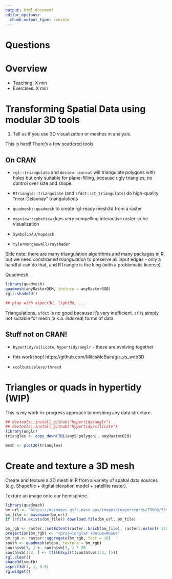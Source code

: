 ```yaml
---
output: html_document
editor_options: 
  chunk_output_type: console
---
```

# Questions


# Overview

* Teaching: X min
* Exercises: X min


# Transforming Spatial Data using modular 3D tools {.exercise}

1. Tell us if you use 3D visualization or meshes in analysis. 


This is hard! There's a few scattered tools. 

## On CRAN 

* `rgl::triangulate` and `decido::earcut` will triangulate polygons with holes but only suitable for plane-filling, because ugly triangles, no control over size and shape. 

* `RTriangle::triangulate` (and `sfdct::ct_triangulate`) do high-quality "near-Delaunay" triangulations

* `quadmesh::quadmesh` to create rgl-ready mesh3d from a raster

* `mapview::cubeView` does very compelling interactive raster-cube visualization

* `SymbolixAU/mapdeck`

* `tylermorganwall/rayshader`


Side note: there are many triangulation algorithms and many packages in R, but we need *constrained triangulation* to preserve all input edges - only a handful can do that, and RTriangle is the king (with a problematic license). 

Quadmesh. 


```r
library(quadmesh)
quadmesh(anyRasterDEM, texture = anyRasterRGB)
rgl::shade3d()

## play with aspect3d, light3d, ...

```

Triangulations, `sfdct` is no good because it's very inefficient. `sf` is simply not suitable for mesh (a.k.a. *indexed*) forms of data. 

## Stuff not on CRAN!

* `hypertidy/silicate`, `hypertidy/anglr` - these are evolving together 

* this workshop!  https://github.com/MilesMcBain/gis_vs_web3D 

* `coolbutuseless/threed`


# Triangles or quads in hypertidy (WIP)

This is my work-in-progress approach to meshing any data structure. 


```r
## devtools::install_github("hypertidy/anglr")
## devtools::install_github("hypertidy/silicate")
library(anglr)  
triangles <- copy_down(TRI(anySFpolygon), anyRasterDEM)

mesh <- plot3d(triangles)

```




# Create and texture a 3D mesh

Create and texture a 3D mesh in R from a variety of spatial data sources (e.g. Shapefile + digital elevation model + satellite raster).


Texture an image onto our hemisphere. 

```r
library(quadmesh)
bm_url <- "https://eoimages.gsfc.nasa.gov/images/imagerecords/73000/73909/world.topo.bathy.200412.3x5400x2700.jpg"
bm_file <- basename(bm_url)
if (!file.exists(bm_file)) download.file(bm_url, bm_file)

bm_rgb <- raster::setExtent(raster::brick(bm_file), raster::extent(-180, 180, -90, 90))
projection(bm_rgb) <- "+proj=longlat +datum=WGS84"
bm_rgb <- raster::aggregate(bm_rgb, fact = 10)
south <- quadmesh(etopo, texture = bm_rgb)
south$vb[3, ] <- south$vb[3, ] * 20
south$vb[1:3, ] <- t(llh2xyz(t(south$vb[1:3, ])))
rgl.clear() 
shade3d(south)
aspect3d(1, 1, 0.5)
rglwidget()

```






